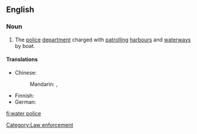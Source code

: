 {{wikipedia}}
==English==

===Noun===
{{en-noun|sg=[[water]] [[police]]|-}}

# The [[police]] [[department]] charged with [[patrol]]ling [[harbour]]s and [[waterway]]s by boat.

====Translations====
{{trans-top|police department charged with patrolling harbours and waterways}}
* Chinese:
*: Mandarin: {{t|cmn|水上警察|tr=shuǐshàng jǐngchá|sc=Hani}}, {{t-|cmn|水警|tr=shuǐjǐng|sc=Hani}}
{{trans-mid}}
* Finnish: {{t+|fi|venepoliisi}}
* German: {{t+|de|Wasserschutzpolizei|f}}
{{trans-bottom}}

[[Category:Law enforcement]]

[[fi:water police]]